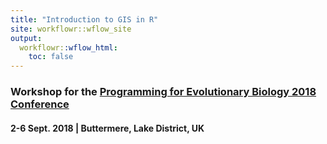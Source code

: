 ```yaml
---
title: "Introduction to GIS in R"
site: workflowr::wflow_site
output:
  workflowr::wflow_html:
    toc: false
---
```


### Workshop for the [Programming for Evolutionary Biology 2018 Conference](http://pebconference.info/)

####  2-6 Sept. 2018 | Buttermere, Lake District, UK


